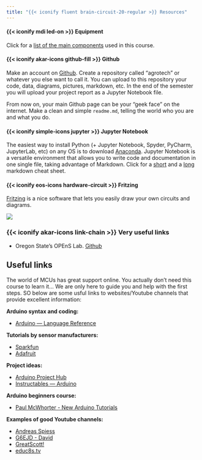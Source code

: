 ```yaml
---
title: "{{< iconify fluent brain-circuit-20-regular >}} Resources"
---
```


#### {{< iconify mdi led-on >}} Equipment

Click for a [list of the main components](/content/equipment) used in this course.

#### {{< iconify akar-icons github-fill >}} Github 

Make an account on [Github](https://github.com).
Create a repository called "agrotech" or whatever you else want to call it.
You can upload to this repository your code, data, diagrams, pictures, markdown, etc.
In the end of the semester you will upload your project report as a Jupyter Notebook file.

From now on, your main Github page can be your "geek face" on the internet. Make a clean and simple `readme.md`, telling the world who you are and what you do.

#### {{< iconify simple-icons jupyter >}} Jupyter Notebook 

The easiest way to install Python (+ Jupyter Notebook, Spyder, PyCharm, JupyterLab, etc) on any OS is to download [Anaconda](https://www.anaconda.com/products/individual).
Jupyter Notebook is a versatile environment that allows you to write code and documentation in one single file, taking advantage of Markdown.
Click for a [short](https://devhints.io/markdown) and a [long](https://github.com/adam-p/markdown-here/wiki/Markdown-Cheatsheet) markdown cheat sheet.

#### {{< iconify eos-icons hardware-circuit >}} Fritzing

[Fritzing](https://fritzing.org/download/) is a nice software that lets you easily draw your own circuits and diagrams.

![](http://troybaverstock.com/wp-content/uploads/2019/04/arduino-servo-button-red-green-RGB-LED-wiring-diagram.png)


### {{< iconify akar-icons link-chain >}} Very useful links

* Oregon State's OPEnS Lab. [Github](https://github.com/OPEnSLab-OSU/OPEnS-Lab-Home/wiki)

## Useful links

The world of MCUs has great support online. You actually don't need this course to learn it... We are only here to guide you and help with the first steps. SO below are some usful links to websites/Youtube channels that provide excellent information:  
  
  
**Arduino syntax and coding:**  

* [Arduino --- Language Reference](https://www.arduino.cc/reference/en/)
  
**Tutorials by sensor manufacturers:**  

* [Sparkfun](https://learn.sparkfun.com)  
* [Adafruit](https://learn.adafruit.com)

**Project ideas:**  

* [Arduino Project Hub](https://create.arduino.cc/projecthub)  
* [Instructables --- Arduino](https://www.instructables.com/circuits/arduino/projects/)

**Arduino beginners course:**  

* [Paul McWhorter - New Arduino Tutorials](https://www.youtube.com/playlist?list=PLGs0VKk2DiYw-L-RibttcvK-WBZm8WLEP)

**Examples of good Youtube channels:**  

* [Andreas Spiess](https://www.youtube.com/c/AndreasSpiess)  
* [G6EJD - David](https://www.youtube.com/c/G6EJD/videos)  
* [GreatScott!](https://www.youtube.com/c/greatscottlab)    
* [educ8s.tv](https://www.youtube.com/c/Educ8s/videos)





